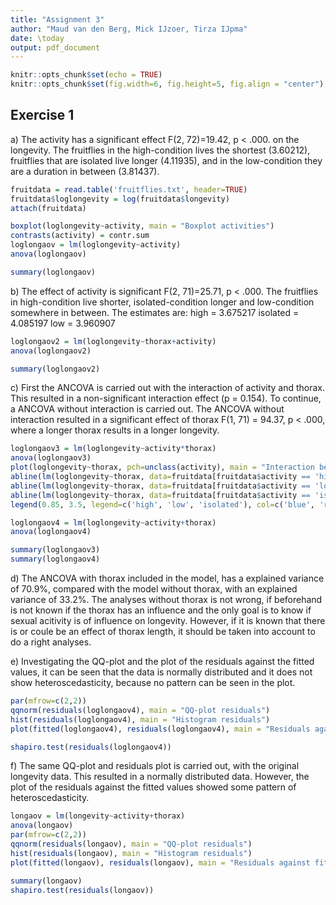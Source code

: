 ---
title: "Assignment 3"
author: "Maud van den Berg, Mick IJzoer, Tirza IJpma"
date: \today
output: pdf_document
---

```{r setup, include=FALSE}
knitr::opts_chunk$set(echo = TRUE)
knitr::opts_chunk$set(fig.width=6, fig.height=5, fig.align = "center") 
```

## Exercise 1
a)\newline
The activity has a significant effect F(2, 72)=19.42, p < .000. on the longevity.
The fruitflies in the high-condition lives the shortest (3.60212), fruitflies that are isolated live longer (4.11935), and in the low-condition they are a duration in between (3.81437).
```{r, include=FALSE}
fruitdata = read.table('fruitflies.txt', header=TRUE)
fruitdata$loglongevity = log(fruitdata$longevity)
attach(fruitdata)
```
```{r, fig1, fig.height = 4, fig.width = 4, echo=FALSE} 
boxplot(loglongevity~activity, main = "Boxplot activities")
contrasts(activity) = contr.sum
loglongaov = lm(loglongevity~activity)
anova(loglongaov)
```
```{r, include=FALSE}
summary(loglongaov)
```

b)\newline
The effect of activity is significant F(2, 71)=25.71, p < .000.
The fruitflies in high-condition live shorter, isolated-condition longer and low-condition somewhere in between.
The estimates are:
high = 3.675217
isolated = 4.085197
low = 3.960907
```{r, echo=FALSE}
loglongaov2 = lm(loglongevity~thorax+activity)
anova(loglongaov2)
```
```{r, include=FALSE}
summary(loglongaov2)
```

c)\newline
First the ANCOVA is carried out with the interaction of activity and thorax. This resulted in a non-significant interaction effect (p = 0.154). To continue, a ANCOVA without interaction is carried out. The ANCOVA without interaction resulted in a significant effect of thorax F(1, 71) = 94.37, p < .000, where a longer thorax results in a longer longevity.
```{r, fig2, fig.height = 4, fig.width = 6, echo=FALSE} 
loglongaov3 = lm(loglongevity~activity*thorax)
anova(loglongaov3)
plot(loglongevity~thorax, pch=unclass(activity), main = "Interaction between sexual activity and thorax length")
abline(lm(loglongevity~thorax, data=fruitdata[fruitdata$activity == 'high', ]), col='blue')
abline(lm(loglongevity~thorax, data=fruitdata[fruitdata$activity == 'low', ]), col='red')
abline(lm(loglongevity~thorax, data=fruitdata[fruitdata$activity == 'isolated', ]), col='green')
legend(0.85, 3.5, legend=c('high', 'low', 'isolated'), col=c('blue', 'red', 'green'), pch=c(1,2,3))
```

```{r, echo=FALSE}
loglongaov4 = lm(loglongevity~activity+thorax)
anova(loglongaov4)
```
```{r, include=FALSE}
summary(loglongaov3)
summary(loglongaov4)
```

d)\newline
The ANCOVA with thorax included in the model, has a explained variance of 70.9%, compared with the model without thorax, with an explained variance of 33.2%. 
The analyses without thorax is not wrong, if beforehand is not known if the thorax has an influence and the only goal is to know if sexual acitivity is of influence on longevity. However, if it is known that there  is or coule be an effect of thorax length, it should be taken into account to do a right analyses. 

e)\newline
Investigating the QQ-plot and the plot of the residuals against the fitted values, it can be seen that the data is normally distributed and it does not show heteroscedasticity, because no pattern can be seen in the plot.
```{r, echo=FALSE}
par(mfrow=c(2,2))
qqnorm(residuals(loglongaov4), main = "QQ-plot residuals")
hist(residuals(loglongaov4), main = "Histogram residuals")
plot(fitted(loglongaov4), residuals(loglongaov4), main = "Residuals against fited values")
```
```{r, include=FALSE}
shapiro.test(residuals(loglongaov4))
```

f)\newline
The same QQ-plot and residuals plot is carried out, with the original longevity data. This resulted in a normally distributed data. However, the plot of the residuals against the fitted values showed some pattern of heteroscedasticity.
```{r, echo=FALSE}
longaov = lm(longevity~activity+thorax)
anova(longaov)
par(mfrow=c(2,2))
qqnorm(residuals(longaov), main = "QQ-plot residuals")
hist(residuals(longaov), main = "Histogram residuals")
plot(fitted(longaov), residuals(longaov), main = "Residuals against fitted values")
```
```{r, include=FALSE}
summary(longaov)
shapiro.test(residuals(longaov))
```




